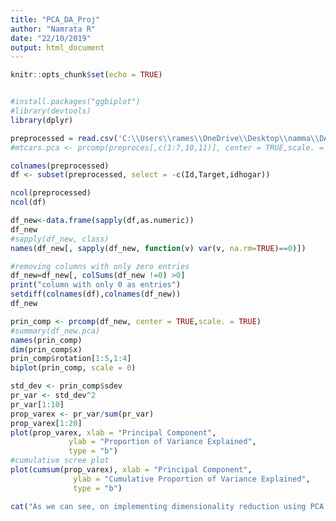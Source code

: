 ```yaml
---
title: "PCA_DA_Proj"
author: "Namrata R"
date: "22/10/2019"
output: html_document
---
```


```r
knitr::opts_chunk$set(echo = TRUE)
```
```r
```


```r
#install.packages("ggbiplot")
#library(devtools)
library(dplyr)
```



```r
preprocessed = read.csv('C:\\Users\\rames\\OneDrive\\Desktop\\namma\\DA_proj\\preprocessed.csv')
#mtcars.pca <- prcomp(preproces[,c(1:7,10,11)], center = TRUE,scale. = TRUE)
```
```r
colnames(preprocessed)
df <- subset(preprocessed, select = -c(Id,Target,idhogar))
```
```r
ncol(preprocessed)
ncol(df)

df_new<-data.frame(sapply(df,as.numeric))
df_new
#sapply(df_new, class)
names(df_new[, sapply(df_new, function(v) var(v, na.rm=TRUE)==0)])

#removing columns with only zero entries
df_new=df_new[, colSums(df_new !=0) >0]
print("column with only 0 as entries") 
setdiff(colnames(df),colnames(df_new))
df_new

```
```r
prin_comp <- prcomp(df_new, center = TRUE,scale. = TRUE)
#summary(df_new.pca)
names(prin_comp)
dim(prin_comp$x)
prin_comp$rotation[1:5,1:4]
biplot(prin_comp, scale = 0)
```
```r
std_dev <- prin_comp$sdev
pr_var <- std_dev^2
pr_var[1:10]
prop_varex <- pr_var/sum(pr_var)
prop_varex[1:20]
plot(prop_varex, xlab = "Principal Component",
             ylab = "Proportion of Variance Explained",
             type = "b")
#cumulative scree plot
plot(cumsum(prop_varex), xlab = "Principal Component",
              ylab = "Cumulative Proportion of Variance Explained",
              type = "b")
```
```r
cat("As we can see, on implementing dimensionality reduction using PCA for the entire training dataset, from the cumulative proportion of variance, we see that about 40 of the dimensions hardly contribute and hence can be beglected hile training our models. ")
```

